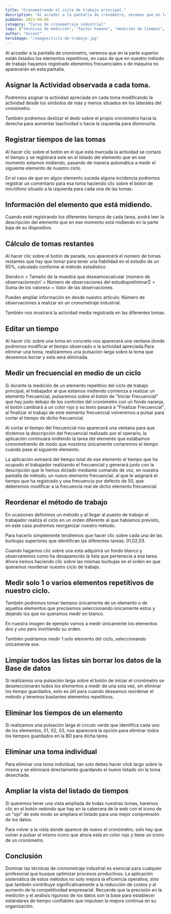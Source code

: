 ```yaml
---
title: "Cronometrando el ciclo de trabajo principal."
description: "Al acceder a la pantalla de cronómetro, veremos que en la parte superior están listados los elementos repetitivos, en caso de que en nuestro método de trabajo hayamos registrado elementos frecuenciale..."
pubDate: 2023-08-09
category: "Curso de cronometraje industrial"
tags: ["técnicas de medición", "factor humano", "medición de tiempos", "estudio de tiempos", "desempeño del operario", "análisis de elementos", "ciclo de trabajo", "toma de tiempos"]
author: "micaot"
heroImage: "/images/ciclo-de-trabajo.jpg"
---
```


Al acceder a la pantalla de cronómetro, veremos que en la parte superior están listados los elementos repetitivos, en caso de que en nuestro método de trabajo hayamos registrado elementos frecuenciales o de máquina no aparecerán en esta pantalla.

## Asignar la Actividad observada a cada toma.

Podremos asignar la actividad apreciada en cada toma modificando la actividad desde los símbolos de más y menos situados en los laterales del cronómetro.

También podremos deslizar el dedo sobre el propio cronómetro hacia la derecha para aumentar laactividad o hacia la izquierda para disminuirla.

## Registrar tiempos de las tomas

Al hacer clic sobre el botón en el que está marcada la actividad se cortará el tiempo y se registrará este en el listado del elemento que en ese momento estamos midiendo, pasando de manera automática a medir el siguiente elemento de nuestro ciclo.

En el caso de que en algún elemento suceda alguna incidencia podremos registrar un comentario para esa toma haciendo clic sobre el botón de micrófono situado a la izquierda para cada una de las tomas.

## Información del elemento que está midiendo.

Cuando esté registrando los diferentes tiempos de cada tarea, podrá leer la descripción del elemento que en ese momento está midiendo en la parte baja de su dispositivo.

## Cálculo de tomas restantes

Al hacer clic sobre el botón de parada, nos aparecerá el número de tomas restantes que hay que tomar para tener una fiabilidad en el estudio de un 95%, calculado conforme al método estadístico

Siendo:n = Tamaño de la muestra que deseamoscalcular (número de observaciones)n’ = Número de observaciones del estudiopreliminarΣ = Suma de los valoresx = Valor de las observaciones.

Puedes ampliar información en desde nuestro artículo: Número de observaciones a realizar en un cronometraje industrial.

También nos mostrará la actividad media registrada en las diferentes tomas.

## Editar un tiempo

Al hacer clic sobre una toma en concreto nos aparecerá una ventana donde podremos modificar el tiempo observado o la actividad apreciada.Para eliminar una toma, realizaremos una pulsación larga sobre la toma que deseemos borrar y esta será eliminada.

## Medir un frecuencial en medio de un ciclo

Si durante la medición de un elemento repetitivo del ciclo de trabajo principal, el trabajador al que estamos midiendo comienza a realizar un elemento frecuencial, pulsaremos sobre el botón de "Iniciar Frecuencial" que hay justo debajo de los controles del cronómetro con un fondo naranja, el botón cambiará a un color rojo y su texto pasará a "Finalizar Frecuencial", al finalizar el trabajo de este elemento frecuencial volveremos a pulsar para cortar el tiempo de dicho frecuencial.

Al cortar el tiempo del frecuencial nos aparecerá una ventana para que dictemos la descripción del frecuencial realizado por el operario, la aplicación continuará midiendo la tarea del elemento que estábamos cronometrando de modo que nosotros únicamente cortaremos el tiempo cuando pase al siguiente elemento.

La aplicación extraerá del tiempo total de ese elemento el tiempo que ha ocupado el trabajador realizando el frecuencial y generará junto con la descripción que le hemos dictado mediante comando de voz, en nuestra pantalla de método, un nuevo elemento frecuencial, al que le asignará el tiempo que ha registrado y una frecuencia por defecto de 50, que deberemos modificar a la frecuencia real de dicho elemento frecuencial

## Reordenar el método de trabajo

En ocasiones definimos un método y al llegar al puesto de trabajo el trabajador realiza el ciclo en un orden diferente al que habíamos previsto, en este caso podremos reorganizar nuestro método.

Para hacerlo simplemente tendremos que hacer clic sobre cada una de las burbujas superiores que identifican las diferentes tareas: 01,02,03.

Cuando hagamos clic sobre una esta adquirirá un fondo blanco y observaremos como ha desaparecido la lista que pertenecía a esa tarea. Ahora iremos haciendo clic sobre las mismas burbujas en el orden en que queramos reordenar nuestro ciclo de trabajo.

## Medir solo 1 o varios elementos repetitivos de nuestro ciclo.

También podremos tomar tiempos únicamente de un elemento o de aquellos elementos que precisemos seleccionando únicamente estos y dejando los que no queramos medir en blanco.

En nuestra imagen de ejemplo vamos a medir únicamente los elementos dos y uno pero invirtiendo su orden.

También podríamos medir 1 solo elemento del ciclo, seleccionando únicamente ese.

## Limpiar todos las listas sin borrar los datos de la Base de datos

Si realizamos una pulsación larga sobre el botón de iniciar el cronómetro se deseleccionarán todos los elementos a medir de una sola vez, sin eliminar los tiempo guardados, esto es útil para cuando deseamos reordenar el método y tenemos bastantes elementos repetitivos.

## Eliminar los tiempos de un elemento

Si realizamos una pulsación larga el circulo verde que identifica cada uno de los elementos, 01, 02, 03, nos aparecerá la opción para eliminar todos los tiempos guardados en la BD para dicha tarea.

## Eliminar una toma individual

Para eliminar una toma individual, tan solo debes hacer click largo sobre la misma y se eliminará directamente guardando el nuevo listado sin la toma desechada.

## Ampliar la vista del listado de tiempos

Si queremos tener una vista ampliada de todas nuestras tomas, haremos clic en el botón redondo que hay en la cabecera de la web con el icono de un "ojo" de este modo se ampliara el listado para una mejor comprensión de los datos.

Para volver a la vista donde aparece de nuevo el cronómetro, solo hay que volver a pulsar el mismo icono que ahora está en color rojo y tiene un icono de un cronómetro.



## Conclusión

Dominar las técnicas de cronometraje industrial es esencial para cualquier profesional que busque optimizar procesos productivos. La aplicación sistemática de estos métodos no solo mejora la eficiencia operativa, sino que también contribuye significativamente a la reducción de costos y al aumento de la competitividad empresarial. Recuerde que la precisión en la medición y el análisis riguroso de los datos son la base para establecer estándares de tiempo confiables que impulsen la mejora continua en su organización.